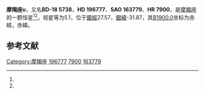 {{Starbox begin
| name = 摩羯座υ
}}
{{Starbox observe
| epoch = [[J2000.0|J2000.0]]
| constell = [[摩羯座|摩羯座]]<ref name=SIMBAD>{{cite web
 | url=http://simbad.u-strasbg.fr/simbad/sim-id?Ident=HR+7900
 | title =Pulsating variable Star
 | publisher=Centre de Données astronomiques de Strasbourg
 | work=SIMBAD
 | accessdate=2012-07-13}}</ref><ref name=DATA>{{cite web
 | url=http://vizier.u-strasbg.fr/viz-bin/VizieR-5?-out.add=.&-source=5050&-corr=PK=HR&-out.max=9999&HR=7900
 | title=VizieR Detailed Page
 | accessdate=2012-07-13
 | archive-date=2016-03-05
 | archive-url=https://web.archive.org/web/20160305055011/http://vizier.u-strasbg.fr/viz-bin/VizieR-5?-out.add=.&-source=5050&-corr=PK=HR&-out.max=9999&HR=7900
 | dead-url=no
 }}</ref>
| 星官 = 
| ra = {{RA|20|40|3}}<ref name=SIMBAD /><ref name=DATA />
| dec = {{DEC|-18|8|19}}<ref name=SIMBAD /><ref name=DATA />
| appmag_v = 5.1<ref name=SIMBAD /><ref name=DATA />
}}
{{Starbox character
| class = M2III<ref name=SIMBAD /><ref name=DATA />
| b-v = 1.66<ref name=SIMBAD /><ref name=DATA />
| u-b = 1.99<ref name=SIMBAD /><ref name=DATA />
| r-i = 0.89E<ref name=SIMBAD /><ref name=DATA />
| variable = 
}}
{{Starbox astrometry
| radial_v = 1.99
| prop_mo_ra = -13
| parallax = 0.019
| p_error = 
}}
{{Starbox catalog
| names =BD-18 5738，[[SAO星表|SAO]] 163779，[[HD星表|HD]] 196777，[[HR星表|HR]] 7900}}
{{Starbox reference |Simbad=HR+7900}}
{{Starbox end}}

'''摩羯座υ'''，又名'''BD-18 5738'''，'''HD 196777'''、'''SAO 163779'''、'''HR 7900'''，是[[摩羯座|摩羯座]]的一颗恒星<ref name=SIMBAD /><ref name=DATA />，视星等为5.1，位于[[銀道座標系|銀經]]27.57，[[銀道座標系|銀緯]]-31.87，其[[B1900.0|B1900.0]]坐标为赤經{{RA|20|34|21.5}}，赤緯{{DEC|-18|-31.87|27}}。

== 参考文献 ==
{{reflist}}

{{star-stub}}

{{摩羯座恒星}}
{{星官|罗堰|3|1}}
[[Category:摩羯座|Category:摩羯座]]
[[Category:HD和HDE天體|196777]]
[[Category:HR天體|7900]]
[[Category:SAO天體|163779]]